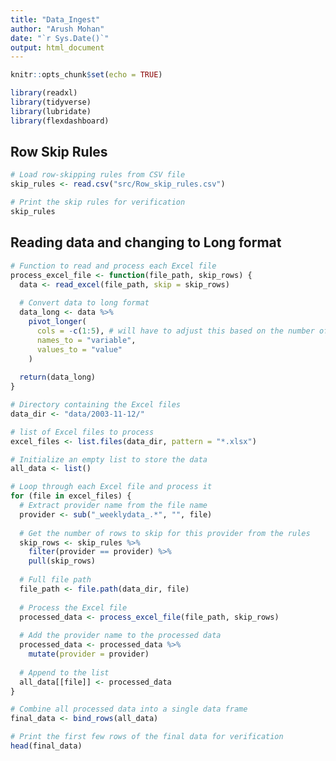 ```yaml
---
title: "Data_Ingest"
author: "Arush Mohan"
date: "`r Sys.Date()`"
output: html_document
---
```


```r
knitr::opts_chunk$set(echo = TRUE)

library(readxl)
library(tidyverse)
library(lubridate)
library(flexdashboard)

```

## Row Skip Rules

```r
# Load row-skipping rules from CSV file
skip_rules <- read.csv("src/Row_skip_rules.csv")

# Print the skip rules for verification
skip_rules
```

## Reading data and changing to Long format


```r
# Function to read and process each Excel file
process_excel_file <- function(file_path, skip_rows) {
  data <- read_excel(file_path, skip = skip_rows)
  
  # Convert data to long format
  data_long <- data %>%
    pivot_longer(
      cols = -c(1:5), # will have to adjust this based on the number of non-variable columns?
      names_to = "variable",
      values_to = "value"
    )
  
  return(data_long)
}

# Directory containing the Excel files
data_dir <- "data/2003-11-12/"

# list of Excel files to process
excel_files <- list.files(data_dir, pattern = "*.xlsx")

# Initialize an empty list to store the data
all_data <- list()

# Loop through each Excel file and process it
for (file in excel_files) {
  # Extract provider name from the file name
  provider <- sub("_weeklydata_.*", "", file)
  
  # Get the number of rows to skip for this provider from the rules
  skip_rows <- skip_rules %>%
    filter(provider == provider) %>%
    pull(skip_rows)
  
  # Full file path
  file_path <- file.path(data_dir, file)
  
  # Process the Excel file
  processed_data <- process_excel_file(file_path, skip_rows)
  
  # Add the provider name to the processed data
  processed_data <- processed_data %>%
    mutate(provider = provider)
  
  # Append to the list
  all_data[[file]] <- processed_data
}

# Combine all processed data into a single data frame
final_data <- bind_rows(all_data)

# Print the first few rows of the final data for verification
head(final_data)

```
